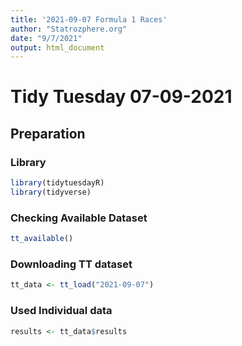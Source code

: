 ```yaml
---
title: '2021-09-07 Formula 1 Races'
author: "Statrozphere.org"
date: "9/7/2021"
output: html_document
---
```


# Tidy Tuesday 07-09-2021

## Preparation {.tabset}
### Library
```r
library(tidytuesdayR)
library(tidyverse)
```
### Checking Available Dataset
```r
tt_available()
```

### Downloading TT dataset
```r
tt_data <- tt_load("2021-09-07")
```
### Used Individual data
```r
results <- tt_data$results
```

